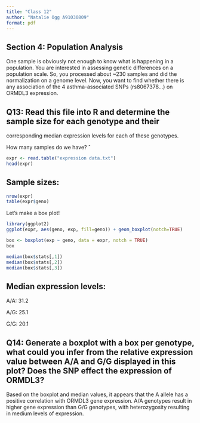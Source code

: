 ```yaml
---
title: "Class 12"
author: "Natalie Ogg A91030809"
format: pdf
---
```


## Section 4: Population Analysis

One sample is obviously not enough to know what is happening in a population. You are
interested in assessing genetic differences on a population scale. So, you processed about
~230 samples and did the normalization on a genome level. Now, you want to find whether
there is any association of the 4 asthma-associated SNPs (rs8067378…) on ORMDL3
expression.

## Q13: Read this file into R and determine the sample size for each genotype and their
corresponding median expression levels for each of these genotypes. 

How many samples do we have? ˆ


```r
expr <- read.table("expression data.txt")
head(expr)
```


## Sample sizes: 
```r
nrow(expr)
table(expr$geno)
```





Let's make a box plot!

```r
library(ggplot2)
ggplot(expr, aes(geno, exp, fill=geno)) + geom_boxplot(notch=TRUE) 
```


```r

box <- boxplot(exp ~ geno, data = expr, notch = TRUE)
box
```



```r
median(box$stats[,1])
median(box$stats[,2])
median(box$stats[,3])
```


## Median expression levels:

A/A: 31.2

A/G: 25.1

G/G: 20.1


## Q14: Generate a boxplot with a box per genotype, what could you infer from the relative expression value between A/A and G/G displayed in this plot? Does the SNP effect the expression of ORMDL3? 

Based on the boxplot and median values, it appears that the A allele has a positive correlation with ORMDL3 gene expression. A/A genotypes result in higher gene expression than G/G genotypes, with heterozygosity resulting in medium levels of expression. 



